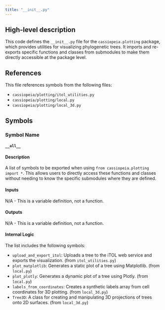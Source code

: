 ```yaml
---
title: "__init__.py"
---
```


## High-level description
This code defines the `__init__.py` file for the `cassiopeia.plotting` package, which provides utilities for visualizing phylogenetic trees. It imports and re-exports specific functions and classes from submodules to make them directly accessible at the package level.

## References
This file references symbols from the following files:
- `cassiopeia/plotting/itol_utilities.py`
- `cassiopeia/plotting/local.py`
- `cassiopeia/plotting/local_3d.py`

## Symbols
### Symbol Name
#### `__all__`

#### Description
A list of symbols to be exported when using `from cassiopeia.plotting import *`. This allows users to directly access these functions and classes without needing to know the specific submodules where they are defined.

#### Inputs
N/A - This is a variable definition, not a function.

#### Outputs
N/A - This is a variable definition, not a function.

#### Internal Logic
The list includes the following symbols:
- `upload_and_export_itol`: Uploads a tree to the iTOL web service and exports the visualization. (from `itol_utilities.py`)
- `plot_matplotlib`: Generates a static plot of a tree using Matplotlib. (from `local.py`)
- `plot_plotly`: Generates a dynamic plot of a tree using Plotly. (from `local.py`)
- `labels_from_coordinates`: Creates a synthetic labels array from cell coordinates for 3D plotting. (from `local_3d.py`)
- `Tree3D`: A class for creating and manipulating 3D projections of trees onto 2D surfaces. (from `local_3d.py`)
